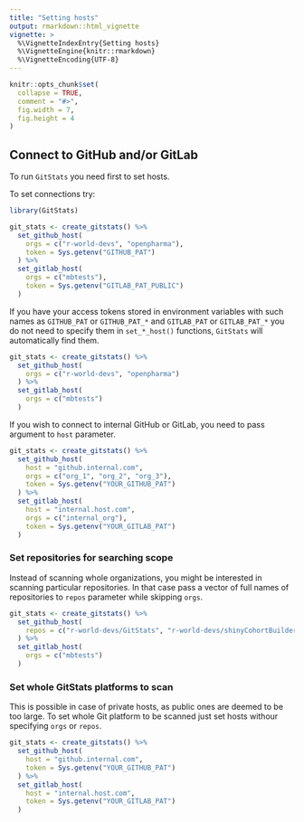 ```yaml
---
title: "Setting hosts"
output: rmarkdown::html_vignette
vignette: >
  %\VignetteIndexEntry{Setting hosts}
  %\VignetteEngine{knitr::rmarkdown}
  %\VignetteEncoding{UTF-8}
---
```


```r
knitr::opts_chunk$set(
  collapse = TRUE,
  comment = "#>",
  fig.width = 7,
  fig.height = 4
)
```

## Connect to GitHub and/or GitLab

To run `GitStats` you need first to set hosts.

To set connections try:

```r
library(GitStats)

git_stats <- create_gitstats() %>%
  set_github_host(
    orgs = c("r-world-devs", "openpharma"),
    token = Sys.getenv("GITHUB_PAT")
  ) %>%
  set_gitlab_host(
    orgs = c("mbtests"),
    token = Sys.getenv("GITLAB_PAT_PUBLIC")
  )
```

If you have your access tokens stored in environment variables with such names as `GITHUB_PAT` or `GITHUB_PAT_*` and `GITLAB_PAT` or `GITLAB_PAT_*` you do not need to specify them in `set_*_host()` functions, `GitStats` will automatically find them.

```r
git_stats <- create_gitstats() %>%
  set_github_host(
    orgs = c("r-world-devs", "openpharma")
  ) %>%
  set_gitlab_host(
    orgs = c("mbtests")
  )
```

If you wish to connect to internal GitHub or GitLab, you need to pass argument to `host` parameter. 

```r
git_stats <- create_gitstats() %>%
  set_github_host(
    host = "github.internal.com",
    orgs = c("org_1", "org_2", "org_3"),
    token = Sys.getenv("YOUR_GITHUB_PAT")
  ) %>%
  set_gitlab_host(
    host = "internal.host.com",
    orgs = c("internal_org"),
    token = Sys.getenv("YOUR_GITLAB_PAT")
  )
```

### Set repositories for searching scope

Instead of scanning whole organizations, you might be interested in scanning particular repositories. In that case pass a vector of full names of repositories to `repos` parameter while skipping `orgs`.

```r
git_stats <- create_gitstats() %>%
  set_github_host(
    repos = c("r-world-devs/GitStats", "r-world-devs/shinyCohortBuilder", "openpharma/DataFakeR")
  ) %>%
  set_gitlab_host(
    orgs = c("mbtests")
  )
```

### Set whole GitStats platforms to scan

This is possible in case of private hosts, as public ones are deemed to be too large. To set whole Git platform to be scanned just set hosts withour specifying `orgs` or `repos`.

```r
git_stats <- create_gitstats() %>%
  set_github_host(
    host = "github.internal.com",
    token = Sys.getenv("YOUR_GITHUB_PAT")
  ) %>%
  set_gitlab_host(
    host = "internal.host.com",
    token = Sys.getenv("YOUR_GITLAB_PAT")
  )
```
